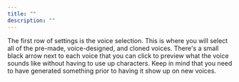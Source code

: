```yaml
---
title: ""
description: ""
---
```


The first row of settings is the voice selection. This is where you will select all of the pre-made, voice-designed, and cloned voices. There's a small black arrow next to each voice that you can click to preview what the voice sounds like without having to use up characters. Keep in mind that you need to have generated something prior to having it show up on new voices.

